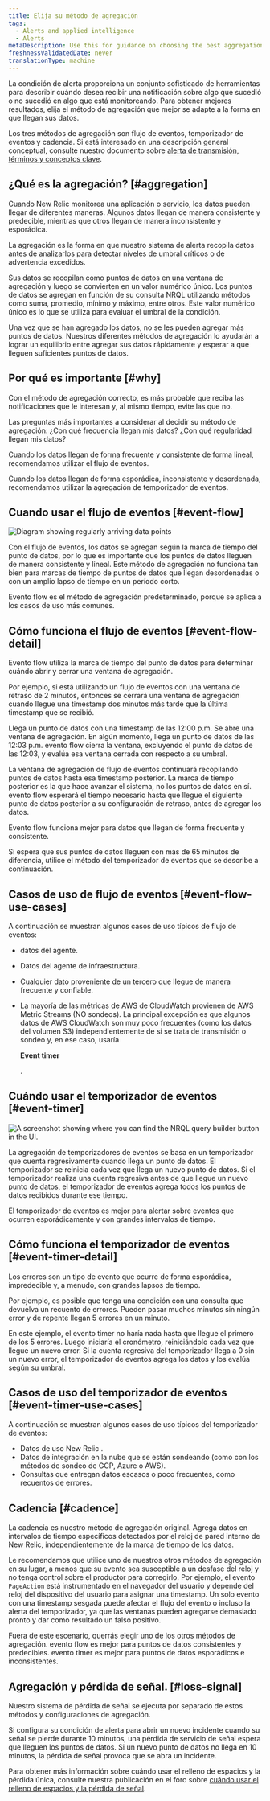 ```yaml
---
title: Elija su método de agregación
tags:
  - Alerts and applied intelligence
  - Alerts
metaDescription: Use this for guidance on choosing the best aggregation method for your alerting conditions and notification thresholds.
freshnessValidatedDate: never
translationType: machine
---
```




La condición de alerta proporciona un conjunto sofisticado de herramientas para describir cuándo desea recibir una notificación sobre algo que sucedió o no sucedió en algo que está monitoreando. Para obtener mejores resultados, elija el método de agregación que mejor se adapte a la forma en que llegan sus datos.

Los tres métodos de agregación son flujo de eventos, temporizador de eventos y cadencia. Si está interesado en una descripción general conceptual, consulte nuestro documento sobre [alerta de transmisión, términos y conceptos clave](/docs/alerts-applied-intelligence/new-relic-alerts/advanced-alerts/understand-technical-concepts/streaming-alerts-key-terms-concepts/).

## ¿Qué es la agregación? [#aggregation]

Cuando New Relic monitorea una aplicación o servicio, los datos pueden llegar de diferentes maneras. Algunos datos llegan de manera consistente y predecible, mientras que otros llegan de manera inconsistente y esporádica.

La agregación es la forma en que nuestro sistema de alerta recopila datos antes de analizarlos para detectar niveles de umbral críticos o de advertencia excedidos.

Sus datos se recopilan como puntos de datos en una ventana de agregación y luego se convierten en un valor numérico único. Los puntos de datos se agregan en función de su consulta NRQL utilizando métodos como suma, promedio, mínimo y máximo, entre otros. Este valor numérico único es lo que se utiliza para evaluar el umbral de la condición.

Una vez que se han agregado los datos, no se les pueden agregar más puntos de datos. Nuestros diferentes métodos de agregación lo ayudarán a lograr un equilibrio entre agregar sus datos rápidamente y esperar a que lleguen suficientes puntos de datos.

## Por qué es importante [#why]

Con el método de agregación correcto, es más probable que reciba las notificaciones que le interesan y, al mismo tiempo, evite las que no.

Las preguntas más importantes a considerar al decidir su método de agregación: ¿Con qué frecuencia llegan mis datos? ¿Con qué regularidad llegan mis datos?

Cuando los datos llegan de forma frecuente y consistente de forma lineal, recomendamos utilizar el flujo de eventos.

Cuando los datos llegan de forma esporádica, inconsistente y desordenada, recomendamos utilizar la agregación de temporizador de eventos.

## Cuando usar el flujo de eventos [#event-flow]

<img
  title="Diagram showing regularly arriving data points."
  alt="Diagram showing regularly arriving data points"
  src={accountsTimeSeriesDataPoints}
/>

Con el flujo de eventos, los datos se agregan según la marca de tiempo del punto de datos, por lo que es importante que los puntos de datos lleguen de manera consistente y lineal. Este método de agregación no funciona tan bien para marcas de tiempo de puntos de datos que llegan desordenadas o con un amplio lapso de tiempo en un período corto.

Evento flow es el método de agregación predeterminado, porque se aplica a los casos de uso más comunes.

## Cómo funciona el flujo de eventos [#event-flow-detail]

Evento flow utiliza la marca de tiempo del punto de datos para determinar cuándo abrir y cerrar una ventana de agregación.

Por ejemplo, si está utilizando un flujo de eventos con una ventana de retraso de 2 minutos, entonces se cerrará una ventana de agregación cuando llegue una timestamp dos minutos más tarde que la última timestamp que se recibió.

Llega un punto de datos con una timestamp de las 12:00 p.m. Se abre una ventana de agregación. En algún momento, llega un punto de datos de las 12:03 p.m. evento flow cierra la ventana, excluyendo el punto de datos de las 12:03, y evalúa esa ventana cerrada con respecto a su umbral.

La ventana de agregación de flujo de eventos continuará recopilando puntos de datos hasta esa timestamp posterior. La marca de tiempo posterior es la que hace avanzar el sistema, no los puntos de datos en sí. evento flow esperará el tiempo necesario hasta que llegue el siguiente punto de datos posterior a su configuración de retraso, antes de agregar los datos.

Evento flow funciona mejor para datos que llegan de forma frecuente y consistente.

<Callout variant="caution">
  Si espera que sus puntos de datos lleguen con más de 65 minutos de diferencia, utilice el método del temporizador de eventos que se describe a continuación.
</Callout>

## Casos de uso de flujo de eventos [#event-flow-use-cases]

A continuación se muestran algunos casos de uso típicos de flujo de eventos:

* <InlinePopover type="apm"/>

  datos del agente.

* Datos del agente de infraestructura.

* Cualquier dato proveniente de un tercero que llegue de manera frecuente y confiable.

* La mayoría de las métricas de AWS de CloudWatch provienen de AWS Metric Streams (NO sondeos). La principal excepción es que algunos datos de AWS CloudWatch son muy poco frecuentes (como los datos del volumen S3) independientemente de si se trata de transmisión o sondeo y, en ese caso, usaría

  <DoNotTranslate>**Event timer**</DoNotTranslate>

  .

## Cuándo usar el temporizador de eventos [#event-timer]

<img
  title="A screenshot showing where you can find the NRQL query builder button in the UI."
  alt="A screenshot showing where you can find the NRQL query builder button in the UI."
  src={accountsSignalConsistency}
/>

La agregación de temporizadores de eventos se basa en un temporizador que cuenta regresivamente cuando llega un punto de datos. El temporizador se reinicia cada vez que llega un nuevo punto de datos. Si el temporizador realiza una cuenta regresiva antes de que llegue un nuevo punto de datos, el temporizador de eventos agrega todos los puntos de datos recibidos durante ese tiempo.

El temporizador de eventos es mejor para alertar sobre eventos que ocurren esporádicamente y con grandes intervalos de tiempo.

## Cómo funciona el temporizador de eventos [#event-timer-detail]

Los errores son un tipo de evento que ocurre de forma esporádica, impredecible y, a menudo, con grandes lapsos de tiempo.

Por ejemplo, es posible que tenga una condición con una consulta que devuelva un recuento de errores. Pueden pasar muchos minutos sin ningún error y de repente llegan 5 errores en un minuto.

En este ejemplo, el evento timer no haría nada hasta que llegue el primero de los 5 errores. Luego iniciaría el cronómetro, reiniciándolo cada vez que llegue un nuevo error. Si la cuenta regresiva del temporizador llega a 0 sin un nuevo error, el temporizador de eventos agrega los datos y los evalúa según su umbral.

## Casos de uso del temporizador de eventos [#event-timer-use-cases]

A continuación se muestran algunos casos de uso típicos del temporizador de eventos:

* Datos de uso New Relic .
* Datos de integración en la nube que se están sondeando (como con los métodos de sondeo de GCP, Azure o AWS).
* Consultas que entregan datos escasos o poco frecuentes, como recuentos de errores.

## Cadencia [#cadence]

La cadencia es nuestro método de agregación original. Agrega datos en intervalos de tiempo específicos detectados por el reloj de pared interno de New Relic, independientemente de la marca de tiempo de los datos.

Le recomendamos que utilice uno de nuestros otros métodos de agregación en su lugar, a menos que su evento sea susceptible a un desfase del reloj y no tenga control sobre el productor para corregirlo. Por ejemplo, el evento `PageAction` está instrumentado en el navegador del usuario y depende del reloj del dispositivo del usuario para asignar una timestamp. Un solo evento con una timestamp sesgada puede afectar el flujo del evento o incluso la alerta del temporizador, ya que las ventanas pueden agregarse demasiado pronto y dar como resultado un falso positivo.

Fuera de este escenario, querrás elegir uno de los otros métodos de agregación. evento flow es mejor para puntos de datos consistentes y predecibles. evento timer es mejor para puntos de datos esporádicos e inconsistentes.

## Agregación y pérdida de señal. [#loss-signal]

Nuestro sistema de pérdida de señal se ejecuta por separado de estos métodos y configuraciones de agregación.

Si configura su condición de alerta para abrir un nuevo incidente cuando su señal se pierde durante 10 minutos, una pérdida de servicio de señal espera que lleguen los puntos de datos. Si un nuevo punto de datos no llega en 10 minutos, la pérdida de señal provoca que se abra un incidente.

Para obtener más información sobre cuándo usar el relleno de espacios y la pérdida única, consulte nuestra publicación en el foro sobre [cuándo usar el relleno de espacios y la pérdida de señal](https://discuss.newrelic.com/t/relic-solution-how-can-i-figure-out-when-to-use-gap-filling-and-loss-of-signal/120401).